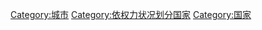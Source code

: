{{Catmore}}

[[Category:城市|Category:城市]]
[[Category:依权力状况划分国家|Category:依权力状况划分国家]]
[[Category:国家|Category:国家]]